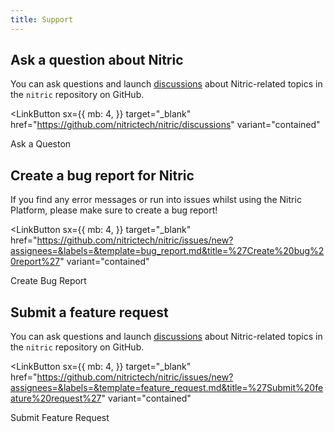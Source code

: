 ```yaml
---
title: Support
---
```


## Ask a question about Nitric

You can ask questions and launch <a href="https://github.com/nitrictech/nitric/discussions" target="_blank">discussions</a> about Nitric-related topics in the `nitric` repository on GitHub.

<LinkButton
  sx={{
    mb: 4,
  }}
  target="_blank"
  href="https://github.com/nitrictech/nitric/discussions"
  variant="contained"
>
  Ask a Queston
</LinkButton>

## Create a bug report for Nitric

If you find any error messages or run into issues whilst using the Nitric Platform, please make sure to create a bug report!

<LinkButton
  sx={{
    mb: 4,
  }}
  target="_blank"
  href="https://github.com/nitrictech/nitric/issues/new?assignees=&labels=&template=bug_report.md&title=%27Create%20bug%20report%27"
  variant="contained"
>
  Create Bug Report
</LinkButton>

## Submit a feature request

You can ask questions and launch <a href="https://github.com/nitrictech/nitric/discussions" target="_blank">discussions</a> about Nitric-related topics in the `nitric` repository on GitHub.

<LinkButton
  sx={{
    mb: 4,
  }}
  target="_blank"
  href="https://github.com/nitrictech/nitric/issues/new?assignees=&labels=&template=feature_request.md&title=%27Submit%20feature%20request%27"
  variant="contained"
>
  Submit Feature Request
</LinkButton>
